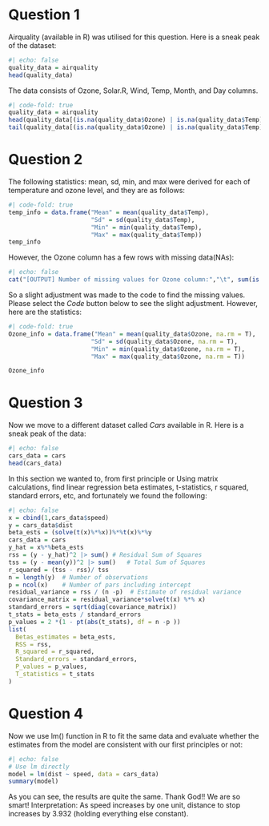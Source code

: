 # Question 1

Airquality (available in R) was utilised for this question. Here is a sneak peak of the dataset:

```r
#| echo: false
quality_data = airquality
head(quality_data)
```

The data consists of Ozone, Solar.R, Wind, Temp, Month, and Day columns.

```r
#| code-fold: true
quality_data = airquality
head(quality_data[(is.na(quality_data$Ozone) | is.na(quality_data$Temp)),])
tail(quality_data[(is.na(quality_data$Ozone) | is.na(quality_data$Temp)),])
```

# Question 2

The following statistics: mean, sd, min, and max were derived for each of temperature and ozone level, and they are as follows:

```r
#| code-fold: true
temp_info = data.frame("Mean" = mean(quality_data$Temp),
                       "Sd" = sd(quality_data$Temp), 
                       "Min" = min(quality_data$Temp), 
                       "Max" = max(quality_data$Temp))
temp_info
```

However, the Ozone column has a few rows with missing data(NAs):

```r
#| echo: false
cat("[OUTPUT] Number of missing values for Ozone column:","\t", sum(is.na(quality_data$Ozone)))
```

So a slight adjustment was made to the code to find the missing values. Please select the *Code* button below to see the slight adjustment. However, here are the statistics:

```r
#| code-fold: true
Ozone_info = data.frame("Mean" = mean(quality_data$Ozone, na.rm = T),
                       "Sd" = sd(quality_data$Ozone, na.rm = T), 
                       "Min" = min(quality_data$Ozone, na.rm = T), 
                       "Max" = max(quality_data$Ozone, na.rm = T))

Ozone_info
```

# Question 3

Now we move to a different dataset called *Cars* available in R. Here is a sneak peak of the data:

```r
#| echo: false
cars_data = cars
head(cars_data)
```

In this section we wanted to, from first principle or Using matrix calculations, find linear regression beta estimates, t-statistics, r squared, standard errors, etc, and fortunately we found the following:

```r
#| echo: false
x = cbind(1,cars_data$speed)
y = cars_data$dist
beta_ests = (solve(t(x)%*%x))%*%t(x)%*%y
cars_data = cars
y_hat = x%*%beta_ests
rss = (y - y_hat)^2 |> sum() # Residual Sum of Squares
tss = (y - mean(y))^2 |> sum()   # Total Sum of Squares
r_squared = (tss - rss)/ tss
n = length(y)  # Number of observations
p = ncol(x)    # Number of pars including intercept
residual_variance = rss / (n -p)  # Estimate of residual variance
covariance_matrix = residual_variance*solve(t(x) %*% x)
standard_errors = sqrt(diag(covariance_matrix))
t_stats = beta_ests / standard_errors
p_values = 2 *(1 - pt(abs(t_stats), df = n -p ))
list(
  Betas_estimates = beta_ests,
  RSS = rss,
  R_squared = r_squared,
  Standard_errors = standard_errors,
  P_values = p_values,
  T_statistics = t_stats
)
```

# Question 4

Now we use lm() function in R to fit the same data and evaluate whether the estimates from the model are consistent with our first principles or not:

```r
#| echo: false
# Use lm directly
model = lm(dist ~ speed, data = cars_data)
summary(model)
```

As you can see, the results are quite the same. Thank God!! We are so smart! Interpretation: As speed increases by one unit, distance to stop increases by 3.932 (holding everything else constant).
